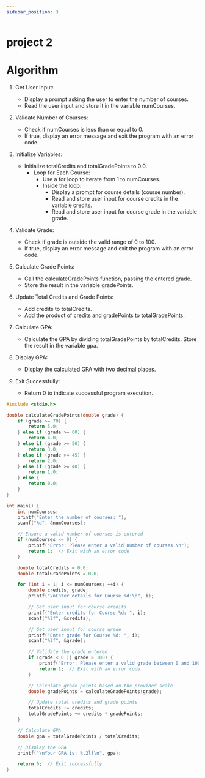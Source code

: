 ```yaml
---
sidebar_position: 3
---
```


# project 2

# Algorithm

1. Get User Input:
    - Display a prompt asking the user to enter the number of courses.
    - Read the user input and store it in the variable numCourses.

2. Validate Number of Courses:

    - Check if numCourses is less than or equal to 0.
    - If true, display an error message and exit the program with an error code.

3. Initialize Variables:
    - Initialize totalCredits and totalGradePoints to 0.0.
        - Loop for Each Course:
            - Use a for loop to iterate from 1 to numCourses.
            - Inside the loop:
                - Display a prompt for course details (course number).
                - Read and store user input for course credits in the variable credits.
                - Read and store user input for course grade in the variable grade.

4. Validate Grade:

    - Check if grade is outside the valid range of 0 to 100.
    - If true, display an error message and exit the program with an error code.

5. Calculate Grade Points:
    - Call the calculateGradePoints function, passing the entered grade.
    - Store the result in the variable gradePoints.

6. Update Total Credits and Grade Points:
    - Add credits to totalCredits.
    - Add the product of credits and gradePoints to totalGradePoints.

7. Calculate GPA:
    - Calculate the GPA by dividing totalGradePoints by totalCredits. Store the result in the variable gpa.

8. Display GPA:
    - Display the calculated GPA with two decimal places.

10. Exit Successfully:
    - Return 0 to indicate successful program execution.

```C
#include <stdio.h>

double calculateGradePoints(double grade) {
    if (grade >= 70) {
        return 5.0;
    } else if (grade >= 60) {
        return 4.0;
    } else if (grade >= 50) {
        return 3.0;
    } else if (grade >= 45) {
        return 2.0;
    } else if (grade >= 40) {
        return 1.0;
    } else {
        return 0.0;
    }
}

int main() {
    int numCourses;
    printf("Enter the number of courses: ");
    scanf("%d", &numCourses);

    // Ensure a valid number of courses is entered
    if (numCourses <= 0) {
        printf("Error: Please enter a valid number of courses.\n");
        return 1;  // Exit with an error code
    }

    double totalCredits = 0.0;
    double totalGradePoints = 0.0;

    for (int i = 1; i <= numCourses; ++i) {
        double credits, grade;
        printf("\nEnter details for Course %d:\n", i);

        // Get user input for course credits
        printf("Enter credits for Course %d: ", i);
        scanf("%lf", &credits);

        // Get user input for course grade
        printf("Enter grade for Course %d: ", i);
        scanf("%lf", &grade);

        // Validate the grade entered
        if (grade < 0 || grade > 100) {
            printf("Error: Please enter a valid grade between 0 and 100.\n");
            return 1;  // Exit with an error code
        }

        // Calculate grade points based on the provided scale
        double gradePoints = calculateGradePoints(grade);

        // Update total credits and grade points
        totalCredits += credits;
        totalGradePoints += credits * gradePoints;
    }

    // Calculate GPA
    double gpa = totalGradePoints / totalCredits;

    // Display the GPA
    printf("\nYour GPA is: %.2lf\n", gpa);

    return 0;  // Exit successfully
}
```